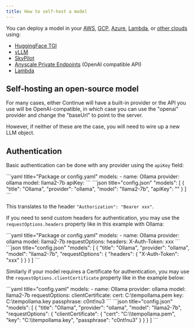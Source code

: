 ```yaml
---
title: How to self-host a model
---
```



You can deploy a model in your [AWS](https://github.com/continuedev/deploy-os-code-llm#aws), [GCP](https://github.com/continuedev/deploy-os-code-llm#gcp), [Azure](https://github.com/continuedev/deploy-os-code-llm#azure), [Lambda](https://lambdalabs.com/), or [other clouds](https://github.com/continuedev/deploy-os-code-llm#others-2) using:

- [HuggingFace TGI](https://github.com/continuedev/deploy-os-code-llm#tgi)
- [vLLM](https://github.com/continuedev/deploy-os-code-llm#vllm)
- [SkyPilot](https://github.com/continuedev/deploy-os-code-llm#skypilot)
- [Anyscale Private Endpoints](https://github.com/continuedev/deploy-os-code-llm#anyscale-private-endpoints) (OpenAI compatible API)
- [Lambda](https://github.com/continuedev/deploy-os-code-llm#lambda)

## Self-hosting an open-source model

For many cases, either Continue will have a built-in provider or the API you use will be OpenAI-compatible, in which case you can use the "openai" provider and change the "baseUrl" to point to the server.

However, if neither of these are the case, you will need to wire up a new LLM object.

## Authentication

Basic authentication can be done with any provider using the `apiKey` field:

<Tabs groupId="config-example">
  <TabItem value="yaml" label="YAML">
  ```yaml title="Package or config.yaml"
  models:
    - name: Ollama
      provider: ollama
      model: llama2-7b
      apiKey: <YOUR_CUSTOM_OLLAMA_SERVER_API_KEY>
  ```
  </TabItem>
  <TabItem value="json" label="JSON">
  ```json title="config.json"
  "models": [
    {
      "title": "Ollama",
      "provider": "ollama",
      "model": "llama2-7b",
      "apiKey": "<YOUR_CUSTOM_OLLAMA_SERVER_API_KEY>"
    }
  ]
  ```
  </TabItem>
</Tabs>

This translates to the header `"Authorization": "Bearer xxx"`.

If you need to send custom headers for authentication, you may use the `requestOptions.headers` property like in this example with Ollama:

<Tabs groupId="config-example">
    <TabItem value="yaml" label="YAML">
    ```yaml title="Package or config.yaml"
    models:
      - name: Ollama
        provider: ollama
        model: llama2-7b
        requestOptions:
          headers:
            X-Auth-Token: xxx
    ```
    </TabItem>
    <TabItem value="json" label="JSON">
    ```json title="config.json"
    "models": [
      {
        "title": "Ollama",
        "provider": "ollama",
        "model": "llama2-7b",
        "requestOptions": {
          "headers": {
            "X-Auth-Token": "xxx"
          }
        }
      }
    ]
    ```
    </TabItem>
</Tabs>

Similarly if your model requires a Certificate for authentication, you may use the `requestOptions.clientCertificate` property like in the example below:

<Tabs groupId="config-example">
  <TabItem value="yaml" label="YAML">
  ```yaml title="config.yaml"
  models:
    - name: Ollama
      provider: ollama
      model: llama2-7b
      requestOptions:
        clientCertificate:
          cert: C:\tempollama.pem
          key: C:\tempollama.key
          passphrase: c0nt!nu3
  ```
  </TabItem>
  <TabItem value="json" label="JSON">
  ```json title="config.json"
    "models": [
      {
        "title": "Ollama",
        "provider": "ollama",
        "model": "llama2-7b",
        "requestOptions": {
          "clientCertificate": {
            "cert": "C:\\tempollama.pem",
            "key": "C:\\tempollama.key",
            "passphrase": "c0nt!nu3"
          }
        }
      }
    ]
  ```
  </TabItem>
</Tabs>

